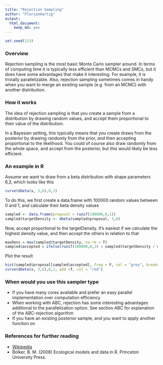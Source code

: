 ```yaml
---
title: "Rejection Sampling"
author: "FlorianHartig"
output:
  html_document:
    keep_md: yes
---
```



```r
set.seed(123)
```


### Overview

Rejection sampling is the most basic Monte Carlo sampler around. In terms of computing time it is typically less efficient than MCMCs and SMCs, but it does have some advantages that make it interesting. For example, it is trivially parallelizable. Also, rejection sampling sometimes comes in handy when you want to merge an existing sample (e.g. from an MCMC) with another distribution. 


### How it works

The idea of rejection sampling is that you create a sample from a distribution by drawing random values, and accept them proportional to their value of the distribution. 

In a Bayesian setting, this typically means that you create draws from the posterior by drawing randomly from the prior, and then accepting proportional to the likelihood. You could of course also draw randomly from the whole space, and accept from the posterior, but this would likely be less efficient. 

### An example in R

Assume we want to draw from a beta distribution with shape parameters 6,3, which looks like this

```r
curve(dbeta(x, 3,6),0,1)
```


To do this, we first create a data.frame with 100000 random values between 0 and 1, and calculate their beta density values 


```r
sampled <- data.frame(proposal = runif(100000,0,1))
sampled$targetDensity <- dbeta(sampled$proposal, 3,6)
```

Now, accept proportional to the targetDensity. It's easiest if we calculate the highest density value, and then accept the others in relation to that

```r
maxDens = max(sampled$targetDensity, na.rm = T)
sampled$accepted = ifelse(runif(100000,0,1) < sampled$targetDensity / maxDens, TRUE, FALSE)
```


Plot the result

```r
hist(sampled$proposal[sampled$accepted], freq = F, col = "grey", breaks = 100)
curve(dbeta(x, 3,6),0,1, add =T, col = "red")
```


### When would you use this sampler type

* If you have many cores available and prefer an easy parallel implementation over computation efficiency
* When working with ABC, rejection has some interesting advantages additional to the parallelization option. See section ABC for explanation of the ABC-rejection algorithm
* If you have an existing posterior sample, and you want to apply another function on 



### References for further reading 

* [Wikipedia](http://en.wikipedia.org/wiki/Rejection_sampling)
* Bolker, B. M. (2008) Ecological models and data in R. Princeton University Press.


